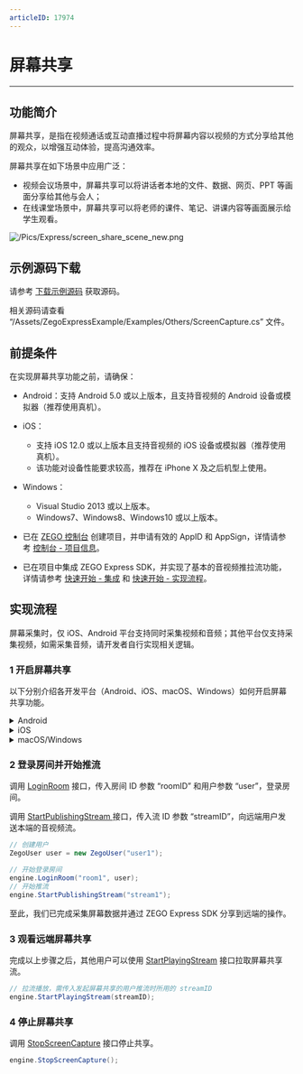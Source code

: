 ```yaml
---
articleID: 17974
---
```

# 屏幕共享

- - -
  
## 功能简介

屏幕共享，是指在视频通话或互动直播过程中将屏幕内容以视频的方式分享给其他的观众，以增强互动体验，提高沟通效率。

屏幕共享在如下场景中应用广泛：

- 视频会议场景中，屏幕共享可以将讲话者本地的文件、数据、网页、PPT 等画面分享给其他与会人；
- 在线课堂场景中，屏幕共享可以将老师的课件、笔记、讲课内容等画面展示给学生观看。

![/Pics/Express/screen_share_scene_new.png](http://doc.oa.zego.im/Pics/Express/screen_share_scene_new.png)

## 示例源码下载

请参考 [下载示例源码](!DownloadDemo/DownloadDemo) 获取源码。

相关源码请查看 “/Assets/ZegoExpressExample/Examples/Others/ScreenCapture.cs” 文件。

## 前提条件

在实现屏幕共享功能之前，请确保：

- Android：支持 Android 5.0 或以上版本，且支持音视频的 Android 设备或模拟器（推荐使用真机）。
- iOS：
  - 支持 iOS 12.0 或以上版本且支持音视频的 iOS 设备或模拟器（推荐使用真机）。
  - 该功能对设备性能要求较高，推荐在 iPhone X 及之后机型上使用。
- Windows：
  - Visual Studio 2013 或以上版本。
  - Windows7、Windows8、Windows10 或以上版本。

- 已在 [ZEGO 控制台](https://console.zego.im) 创建项目，并申请有效的 AppID 和 AppSign，详情请参考 [控制台 - 项目信息](https://doc-zh.zego.im/article/12107)。
- 已在项目中集成 ZEGO Express SDK，并实现了基本的音视频推拉流功能，详情请参考 [快速开始 - 集成](!Integration/SDK_Integration) 和 [快速开始 - 实现流程](!Integration/Solution_Implementation)。


## 实现流程

<div class="mk-warning">

屏幕采集时，仅 iOS、Android 平台支持同时采集视频和音频；其他平台仅支持采集视频，如需采集音频，请开发者自行实现相关逻辑。
</div>


### 1 开启屏幕共享

以下分别介绍各开发平台（Android、iOS、macOS、Windows）如何开启屏幕共享功能。

<details class="zg-primary">
    <summary>Android</summary>

下图展示了 Android 平台实现屏幕共享的数据流转：

![/Pics/Express/screen_capture_android_new.jpeg](http://doc.oa.zego.im/Pics/Express/screen_capture_android_new.jpeg)

1. 如需使用屏幕共享功能，请务必 [获取用户录制屏幕授权](9216#SERVICE)，否则将无法使用该功能。
2. 设置采集源为屏幕共享源。

    - SDK 推流的“视频源”默认为摄像头，如果需要推屏幕共享源，需要通过 [SetVideoSource](@SetVideoSource) 切换为屏幕共享。

    ```C#
    engine.SetVideoSource(ZegoVideoSourceType.ScreenCapture, ZegoPublishChannel.Main);
    ```

    - SDK 推流的“音频源”默认为麦克风，如果需要推屏幕共享源，需要通过 [SetAudioSource](@SetAudioSource) 切换为屏幕共享。

    ```C#
    engine.SetAudioSource(ZegoAudioSourceType.ScreenCapture, ZegoPublishChannel.Main);
    ```

3. 调用 [StartScreenCapture](@StartScreenCapture) 接口共享整个系统的画面、采集第三方应用的音频，开始屏幕共享。

    ```C#
    engine.StartScreenCapture();
    ```

    开发者还可以使用 [ZegoScreenCaptureConfig](@-ZegoScreenCaptureConfig) 参数设置是否采集视频、是否采集音频、设置音频采集时的采样率和采样通道等。

    ```C#
    ZegoScreenCaptureConfig config = new ZegoScreenCaptureConfig();
    config.captureVideo = true;
    config.captureAudio = true;
    config.audioParam.sampleRate = ZegoAudioSampleRate.ZegoAudioSampleRate16K;
    config.audioParam.channel = ZegoAudioChannel.Stereo;

    engine.StartScreenCapture(config);
    ```

4. 调用 [UpdateScreenCaptureConfig](@UpdateScreenCaptureConfig) 接口，可以更新屏幕共享的配置。

    ```C#
    ZegoScreenCaptureConfig config = new ZegoScreenCaptureConfig();
    config.captureVideo = true;
    config.captureAudio = false;
    config.audioParam.sampleRate = ZegoAudioSampleRate.ZegoAudioSampleRate32K;
    config.audioParam.channel = ZegoAudioChannel.Stereo;

    engine.UpdateScreenCaptureConfig(config);
    ```

5. 开发者需要监听 [IZegoEventHandler](@-IZegoEventHandler) 类中的 [OnMobileScreenCaptureExceptionOccurred](@OnMobileScreenCaptureExceptionOccurred) 回调，接收屏幕共享过程中的异常信息通知。

    ```C#
    void OnMobileScreenCaptureExceptionOccurred(ZegoScreenCaptureExceptionType exceptionType)
    {

    }

    engine.onMobileScreenCaptureExceptionOccurred = OnMobileScreenCaptureExceptionOccurred;
    ```
</details>

<details class="zg-primary">
    <summary>iOS</summary>

iOS 平台是基于苹果的 [Replaykit](https://developer.apple.com/documentation/ReplayKit) 框架实现屏幕录制，能够分享整个系统的屏幕内容。但需要当前 App （主 App 进程）额外提供一个 Extension 扩展组件（Extension 进程），用于录制屏幕，再结合 ZEGO Express SDK 相关 API 来实现屏幕共享功能，详情请参考 [屏幕共享（iOS）](10460#4) 的 “实现流程” 说明。

1. 在主 App 设置采集源为屏幕共享源。

    - SDK 推流的“视频源”默认为摄像头，如果需要推屏幕共享源，需要通过 [SetVideoSource](@SetVideoSource) 切换为屏幕共享。

    ```C#
    engine.SetVideoSource(ZegoVideoSourceType.ScreenCapture, ZegoPublishChannel.Main);
    ```

     - SDK 推流的“音频源”默认为麦克风，如果需要推屏幕共享源，需要通过 [SetAudioSource](@SetAudioSource) 切换为屏幕共享。

    ```C#
    engine.SetAudioSource(ZegoAudioSourceType.ScreenCapture, ZegoPublishChannel.Main);
    ```

2. 应用内屏幕共享。若用户只在应用内共享画面与声音，可以调用 [StartScreenCaptureInApp](@StartScreenCaptureInApp) 接口开启屏幕共享。也可调用 [broadcastFinished](https://developer.apple.com/documentation/replaykit/rpbroadcastsamplehandler/2143169-broadcastfinished/) 接口回调屏幕共享结束通知，若屏幕采集失败可接收到失败的原因。

    ```C#
    ZegoScreenCaptureConfig config = new ZegoScreenCaptureConfig();
    config.captureVideo = true;
    config.captureAudio = true;
    engine.StartScreenCaptureInApp(config);
    ```

3. 跨应用屏幕共享。若用户需要共享整个系统的画面与声音，可以调用 [StartScreenCapture](@StartScreenCapture) 接口开启屏幕共享。

    <div class="mk-hint">

    跨应用屏幕共享是由 iOS 系统通过 Extension 扩展进程进行录制的，所以需要再额外创建扩展进程，并启动。
    </div>

    ```C#
    ZegoScreenCaptureConfig config = new ZegoScreenCaptureConfig();
    config.captureVideo = true;
    config.captureAudio = true;

    engine.StartScreenCapture(config);
    ```

    1. 新建 Broadcast Upload Extension，详情请参考 [屏幕共享（iOS）](10460#5_2_2) 的 “跨应用屏幕共享” 步骤 1。
    2. 设置 Extension，详情请参考 [屏幕共享（iOS）](10460#5_2_2) 的 “跨应用屏幕共享” 步骤 2。
    3. 开始屏幕共享，详情请参考 [屏幕共享（iOS）](10460#5_2_2) 的 “跨应用屏幕共享” 步骤 3。
    4. 启动 Extension 扩展进程，详情请参考 [屏幕共享（iOS）](10460#5_2_2) 的 “跨应用屏幕共享” 步骤 4。
    5. 获取屏幕数据，详情请参考 [屏幕共享（iOS）](10460#5_2_2) 的 “跨应用屏幕共享” 步骤 5。

</details>

<details class="zg-primary">
    <summary>macOS/Windows</summary>

1. 在 macOS 平台上开发 “屏幕共享” 功能，需要设置以下权限。**Windows 平台上不需要设置权限。**
    
    调用屏幕共享接口在 macOS 平台会获取相关权限，需要在 “安全性与隐私” 中开启录屏权限与辅助功能权限，如不生效需要将之前的权限删除再次新增。

    - 录屏权限
    
      <img src="/Pics/Express/Adobe_Captivate.png" width=30%>

    - 辅助功能权限

      <img src="/Pics/Express/Auxiliary_functions.png" width=30%>

2. 获取窗口（包括屏幕）列表信息，您可以通过 [GetScreenCaptureSources](@GetScreenCaptureSources) 接口，获取当前可共享的所有窗口信息。

    ```C#
    List<ZegoScreenCaptureSourceInfo> captureSources = engine.GetScreenCaptureSources(400, 400, 100, 100);
    ```

3. 通过上述窗口信息里的窗口 ID 与窗口类型，调用 [CreateScreenCaptureSource](@CreateScreenCaptureSource) 接口创建屏幕共享源对象。

    ```C#
    if (captureSources.Count > 0) {
        var selectSource = captureSources.ElementAt(0);
        ZegoScreenCaptureSource captureSource = engine.CreateScreenCaptureSource(selectSource.sourceID, selectSource.sourceType);
    }
    ```

4. 设置采集源为屏幕共享源。SDK 推流的视频源默认为摄像头源，如果需要推屏幕共享源，需要通过 [SetVideoSource](@SetVideoSource) 进行切换为屏幕共享。

    ```C#
    engine.SetVideoSource(ZegoVideoSourceType.ScreenCapture, (uint)captureSource.GetIndex(), ZegoPublishChannel.Main);
    ```

5. 启动屏幕共享，调用 [StartCapture](@StartCapture) 接口可以共享窗口画面。

    ```C#
    captureSource.StartCapture();
    ```

6. 调用 [UpdateCaptureSource](@UpdateCaptureSource) 接口可以更新共享窗口画面。

    ```C#
    var selectSource = captureSources.ElementAt(0);
    captureSource.UpdateCaptureSource(selectSource.sourceID, selectSource.sourceType);
    ```

7. 更新共享源区域。用户可以调用 [UpdateCaptureRegion](@UpdateCaptureRegion) 接口动态更新共享窗口区域，其中设置为 (0, 0, 0, 0) 可恢复整个窗口共享。

    ```C#
    ZegoRect rect = new ZegoRect
    {
        x = 10,
        y = 10,
        width = 400,
        height = 400
    };
    captureSource.UpdateCaptureRegion(rect);
    ```

8. 过滤指定窗口。调用 [SetExcludeWindowList](@SetExcludeWindowList) 接口可以过滤掉共享的屏幕中指定窗口画面，只适用于共享整个屏幕时进行设置。

    ```C#
    var selectSource = captureSources.ElementAt(0);
    List<long> excludeList = new List<long>();
    excludeList.Add(selectSource.sourceID);

    captureSource.SetExcludeWindowList(excludeList);
    ```

9. 用户可以调用 [EnableWindowActivate](@EnableWindowActivate) 接口来激活当前共享的窗口。

    ```C#
    captureSource.EnableWindowActivate(true);
    ```

10. 调用 [EnableCursorVisible](@EnableCursorVisible) 接口进行显示或隐藏鼠标。

    ```C#
    captureSource.EnableCursorVisible(true);
    ```

11. 监听事件回调。

    通过 [IZegoScreenCaptureSourceEventHandler](@-IZegoScreenCaptureSourceEventHandler) 中的方法 [OnAvailableFrame](@OnAvailableFrame)、[OnExceptionOccurred](@OnExceptionOccurred)、[OnWindowStateChanged](@OnWindowStateChanged)、[OnRectChanged](@OnRectChanged) 监听事件回调。

    ```C#
    // 采集数据回调，可用于预览视频渲染、本地录制。
    void OnAvailableFrame(ZegoScreenCaptureSource source, System.IntPtr data,
                                            uint dataLength, ZegoVideoFrameParam param)
    {
    #if (UNITY_STANDALONE_WIN || UNITY_STANDALONE_OSX)
        localVideoSurface.LoadNativeVideoRawData(data, param.width, param.height, param.strides, param.format);
    #endif
    }

    // 采集异常回调，当有异常回调时，会中断采集。
    void OnExceptionOccurred(ZegoScreenCaptureSource source,
                                                    ZegoScreenCaptureSourceExceptionType exceptionType)
    {

    }

    // 窗口采集状态回调，当窗口区域位置更改时，会通过此回调通知，当窗口不在当前屏幕区域内时，会停止采集。
    public void OnWindowStateChanged(ZegoScreenCaptureSource source,
                                                    ZegoScreenCaptureWindowState windowState,
                                                    ZegoRect windowRect)
    {

    }

    // 采集区域发生改变，用于分辨率变化时更新编码分辨率
    public void OnRectChanged(ZegoScreenCaptureSource source, ZegoRect captureRect)
    {

    }

    captureSource.onAvailableFrame = OnAvailableFrame;
    captureSource.onExceptionOccurred = OnExceptionOccurred;
    captureSource.onWindowStateChanged = OnWindowStateChanged;
    captureSource.onRectChanged = OnRectChanged;
    ```

</details>


### 2 登录房间并开始推流

调用 [LoginRoom](@LoginRoom) 接口，传入房间 ID 参数 “roomID” 和用户参数 “user”，登录房间。

调用 [StartPublishingStream ](@StartPublishingStream) 接口，传入流 ID 参数 “streamID”，向远端用户发送本端的音视频流。


```C#
// 创建用户
ZegoUser user = new ZegoUser("user1");

// 开始登录房间
engine.LoginRoom("room1", user);  
// 开始推流
engine.StartPublishingStream("stream1");  
```
至此，我们已完成采集屏幕数据并通过 ZEGO Express SDK 分享到远端的操作。


### 3 观看远端屏幕共享

完成以上步骤之后，其他用户可以使用 [StartPlayingStream](@StartPlayingStream) 接口拉取屏幕共享流。

```C#
// 拉流播放，需传入发起屏幕共享的用户推流时所用的 streamID
engine.StartPlayingStream(streamID);
```

### 4 停止屏幕共享

调用 [StopScreenCapture](@StopScreenCapture) 接口停止共享。

```C#
engine.StopScreenCapture();
```
